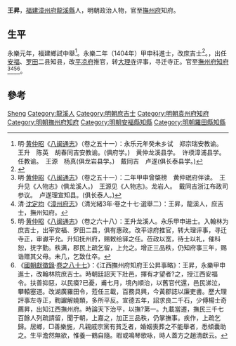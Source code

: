 {{Otheruses|other=名为王昇的其他人物|王昇}}

'''王昇'''，[[福建|福建]][[漳州府|漳州府]][[龍溪縣|龍溪縣]]人，明朝政治人物，官至[[撫州府|撫州府]]知府。

== 生平 ==
永樂元年，福建鄉試中舉<ref>明·[[黄仲昭|黄仲昭]]《[[八闽通志|八闽通志]]》（卷之五十一）：永乐元年癸未乡试　郑宗瑞安教谕。　王升　陈英　胡春同吉安教谕。(俱府学。)　黄仲龙溪县学。　许瑌漳浦县学。任教谕。　王源　杨真(俱龙岩县学。)　戴同吉　卢遂(俱长泰县学。)</ref>。永樂二年（1404年）甲申科進士，改庶吉士<ref>{{Cite book|title=翰林与明代政治 A RESEARCH ON HANLIN AND ITS POLITICAL ROLE IN THE MING DYNASTY|author=包诗卿|publisher=上海古籍出版社|year=2015.07|isbn=978-7-5325-7636-4|location=上海|pages=189-192}}</ref>。，出任[[安福|安福]]、[[罗田|罗田]]二县知县，改[[平凉府|平凉府]]推官，转[[大理寺|大理寺]]评事，寻迁寺正。官至[[撫州府|撫州府]][[知府|知府]]<ref>明·[[黄仲昭|黄仲昭]]《[[八闽通志|八闽通志]]》（卷之五十一）：二年甲申曾棨榜　黄仲珉府伴读。　王升见《人物志》(俱龙溪人。)　王源见《人物志》。龙岩人。　戴同吉浙江布政司参议。　卢遂理宣知县。(俱长泰人。)</ref><ref>清·[[沈定均|沈定均]]《[[漳州府志|漳州府志]]》（清光緒3年·卷之十七·選舉二）：王昇，龍溪人，庶吉士，撫州知府。</ref><ref>明·[[黄仲昭|黄仲昭]]《[[八闽通志|八闽通志]]》（卷之六十八）：王升龙溪人。永乐甲申进士。入翰林为庶吉士，出宰安福、罗田二县，俱有惠政。改平谅府推官，转大理评事，寻迁寺正，审谳平允。升知抚州府，赐敕给驿之任。莅政以宽，待士以礼，催科恕，抚字勤。秩满，郡民上疏乞留，上允之。增正三品秩，仍知府事三年，赐诰赠其父母。未几，乞致仕卒。</ref><ref>《[[國朝獻徵錄|國朝獻徵錄]]·[[s:國朝獻徵錄/卷之八十七|卷之八十七]]》：《江西撫州府知府王公昇事略》：王昇，永樂甲申進士，改翰林院庶吉士。時朝廷詔天下壯邑，擇有才望者?之，授江西安福令。扶善抑惡，以民瘼?已憂，甫七月，境內順治，以舊官代還，邑民涕泣，攀轅塞道。改湖廣羅田令，蒞任三載，百務具興，今黃郡誌以廉吏書。歷大理評事左寺正，鞫讞解嬈類，多所平反。宣德五年，詔求良二千石，少傅楊士奇薦昇，出知江西撫州府。時論天下治平，以撫?苐一。九載當遷，撫民三千七百餘人列疏請留，聞于朝，上嘉之，加正三品秩，仍掌撫事。疾作，上疏乞歸。居鄉，□善樂施，凡親戚宗黨有貧乏者，婚姻喪葬之不能舉者，悉傾囊助之。生平澹然無欲，惟養一鶴自隨。暇或鳴琴歌咏，時人蓋方之趙清獻云。</ref>。

== 參考 ==
{{reflist}}

{{start box}}
{{s-off}}
{{s-before|[[何澄_(明朝)|何澄]]}}
{{s-title|明朝袁州府知府|正統年間}}
{{s-after|[[姚文|姚文]]}}
{{end box}}

{{永樂二年甲申科殿試金榜}}

{{Authority control}}

{{DEFAULTSORT:Wang王}}
[[Category:王姓|Sheng]]
[[Category:龍溪人|Category:龍溪人]]
[[Category:明朝庶吉士|Category:明朝庶吉士]]
[[Category:明朝袁州府知府|Category:明朝袁州府知府]]
[[Category:明朝撫州府知府|Category:明朝撫州府知府]]
[[Category:明朝安福縣知縣|Category:明朝安福縣知縣]]
[[Category:明朝羅田縣知縣|Category:明朝羅田縣知縣]]


{{明朝人物小作品}}